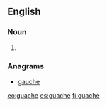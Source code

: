==English==

===Noun===
{{en-noun}}

# {{alternative spelling of|gouache}}

===Anagrams===
* [[gauche#English|gauche]]

[[eo:guache]]
[[es:guache]]
[[fi:guache]]